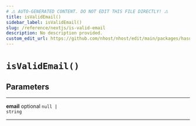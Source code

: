 ```yaml
---
# ⚠️ AUTO-GENERATED CONTENT. DO NOT EDIT THIS FILE DIRECTLY! ⚠️
title: isValidEmail()
sidebar_label: isValidEmail()
slug: /reference/nextjs/is-valid-email
description: No description provided.
custom_edit_url: https://github.com/nhost/nhost/edit/main/packages/hasura-auth-js/src/utils/validators.ts#L3
---
```


# `isValidEmail()`

## Parameters

---

**<span className="parameter-name">email</span>** <span className="optional-status">optional</span> <code>null &#124; string</code>

---

